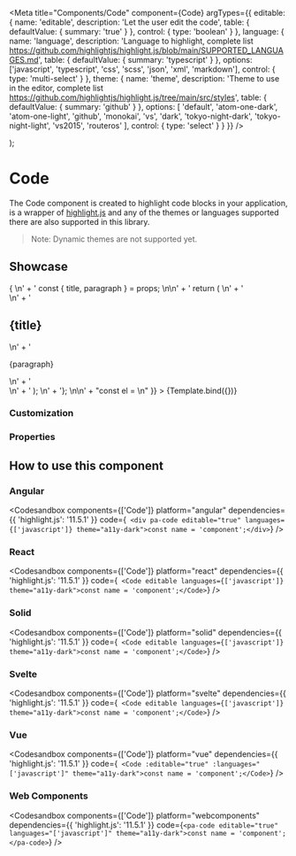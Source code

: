 
<Meta
  title="Components/Code"
  component={Code}
  argTypes={{
    editable: {
      name: 'editable',
      description: 'Let the user edit the code',
      table: {
        defaultValue: { summary: 'true' }
      },
      control: {
        type: 'boolean'
      }
    },
    language: {
      name: 'language',
      description:
        'Language to highlight, complete list https://github.com/highlightjs/highlight.js/blob/main/SUPPORTED_LANGUAGES.md',
      table: {
        defaultValue: { summary: 'typescript' }
      },
      options: ['javascript', 'typescript', 'css', 'scss', 'json', 'xml', 'markdown'],
      control: { type: 'multi-select' }
    },
    theme: {
      name: 'theme',
      description:
        'Theme to use in the editor, complete list https://github.com/highlightjs/highlight.js/tree/main/src/styles',
      table: {
        defaultValue: { summary: 'github' }
      },
      options: [
        'default',
        'atom-one-dark',
        'atom-one-light',
        'github',
        'monokai',
        'vs',
        'dark',
        'tokyo-night-dark',
        'tokyo-night-light',
        'vs2015',
        'routeros'
      ],
      control: { type: 'select' }
    }
  }}
/>

  <div>
    <Code {...args}></Code>
  </div>
);

# Code

The Code component is created to highlight code blocks in your application, is a wrapper of [highlight.js](https://highlightjs.org/) and any of the themes or languages supported there are also supported in this library.

> Note: Dynamic themes are not supported yet.

## Showcase

<Canvas>
  <Story
    name="Default"
    args={{
      editable: true,
      languages: ['typescript', 'xml'],
      theme: 'github',
      children:
        "import React from 'react'; \n\n" +
        'type CardProps = { \n' +
        '  title: string, \n' +
        '  paragraph: string \n' +
        '} \n\n' +
        'export const Card = (props: CardProps) => { \n' +
        '  const { title, paragraph } = props; \n\n' +
        '  return ( \n' +
        '    <aside> \n' +
        '      <h2>{title}</h2> \n' +
        '      <p>{paragraph}</p> \n' +
        '    </aside> \n' +
        '  ); \n' +
        '}; \n\n' +
        "const el = <Card title='Hello and welcome!' paragraph='To this papanasi' />\n"
    }}
  >
    {Template.bind({})}
  </Story>
</Canvas>

### Customization

<Customization showCode={false} />

### Properties

<ArgsTable story="Default" of={Code} />

## How to use this component

### Angular

<Codesandbox
  components={['Code']}
  platform="angular"
  dependencies={{ 'highlight.js': '11.5.1' }}
  code={`
     <div pa-code editable="true" languages={['javascript']} theme="a11y-dark">const name = 'component';</div>`}
/>

### React

<Codesandbox
  components={['Code']}
  platform="react"
  dependencies={{ 'highlight.js': '11.5.1' }}
  code={`
     <Code editable languages={['javascript']} theme="a11y-dark">const name = 'component';</Code>`}
/>

### Solid

<Codesandbox
  components={['Code']}
  platform="solid"
  dependencies={{ 'highlight.js': '11.5.1' }}
  code={`
     <Code editable languages={['javascript']} theme="a11y-dark">const name = 'component';</Code>`}
/>

### Svelte

<Codesandbox
  components={['Code']}
  platform="svelte"
  dependencies={{ 'highlight.js': '11.5.1' }}
  code={`
     <Code editable languages={['javascript']} theme="a11y-dark">const name = 'component';</Code>`}
/>

### Vue

<Codesandbox
  components={['Code']}
  platform="vue"
  dependencies={{ 'highlight.js': '11.5.1' }}
  code={`
     <Code :editable="true" :languages="['javascript']" theme="a11y-dark">const name = 'component';</Code>`}
/>

### Web Components

<Codesandbox
  components={['Code']}
  platform="webcomponents"
  dependencies={{ 'highlight.js': '11.5.1' }}
  code={`<pa-code editable="true" languages="['javascript']" theme="a11y-dark">const name = 'component';</pa-code>`}
/>

